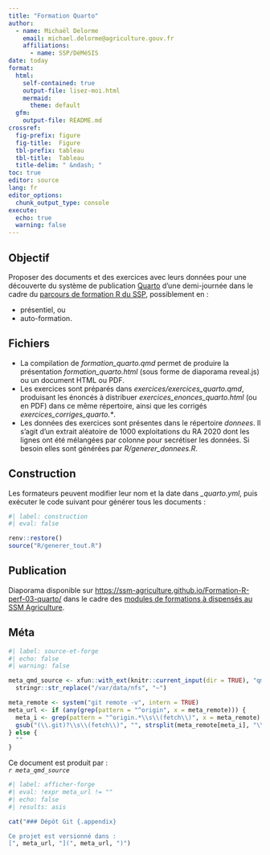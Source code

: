 ---
title: "Formation Quarto"
author:
  - name: Michaël Delorme 
    email: michael.delorme@agriculture.gouv.fr
    affiliations:
      - name: SSP/DéMéSIS
date: today
format: 
  html:
    self-contained: true
    output-file: lisez-moi.html
    mermaid: 
      theme: default
  gfm:
    output-file: README.md
crossref:
  fig-prefix: figure
  fig-title:  Figure
  tbl-prefix: tableau
  tbl-title:  Tableau
  title-delim: " &ndash; "
toc: true
editor: source
lang: fr
editor_options: 
  chunk_output_type: console
execute: 
  echo: true
  warning: false
---


## Objectif
 
Proposer des documents et des exercices avec leurs données pour une découverte du système de publication [Quarto](https://quarto.org/) d'une demi-journée dans le cadre du [parcours de formation R du SSP](https://orion.agriculture/confluence/display/CER/Formation+R_Ressources), possiblement en :

- présentiel, ou
- auto-formation.


## Fichiers

- La compilation de *formation_quarto.qmd* permet de produire la présentation *formation_quarto.html* (sous forme de diaporama reveal.js) ou un document HTML ou PDF.
- Les exercices sont préparés dans *exercices/exercices_quarto.qmd*, produisant les énoncés à distribuer *exercices_enonces_quarto.html* (ou en PDF) dans ce même répertoire, ainsi que les corrigés *exercices_corriges_quarto.\**.
- Les données des exercices sont présentes dans le répertoire *donnees*.
  Il s'agit d'un extrait aléatoire de 1000 exploitations du RA 2020 dont les lignes ont été mélangées par colonne pour secrétiser les données.
  Si besoin elles sont générées par *R/generer_donnees.R*.


## Construction

Les formateurs peuvent modifier leur nom et la date dans *\_quarto.yml*, puis exécuter le code suivant pour générer tous les documents :

```{r}
#| label: construction
#| eval: false

renv::restore()
source("R/generer_tout.R")
```


## Publication

Diaporama disponible sur <https://ssm-agriculture.github.io/Formation-R-perf-03-quarto/> dans le cadre des [modules de formations à dispensés au SSM Agriculture](https://ssm-agriculture.github.io/site-formations-R/).


## Méta {.appendix}

```{r}
#| label: source-et-forge
#| echo: false
#| warning: false

meta_qmd_source <- xfun::with_ext(knitr::current_input(dir = TRUE), "qmd") |> 
  stringr::str_replace("/var/data/nfs", "~")

meta_remote <- system("git remote -v", intern = TRUE)
meta_url <- if (any(grep(pattern = "^origin", x = meta_remote))) {
  meta_i <- grep(pattern = "^origin.*\\s\\(fetch\\)", x = meta_remote)
  gsub("(\\.git)?\\s\\(fetch\\)", "", strsplit(meta_remote[meta_i], "\\t")[[1]][[2]])
} else {
  ""
}
```

Ce document est produit par :  
  *`r meta_qmd_source`*
  
```{r}
#| label: afficher-forge
#| eval: !expr meta_url != ""
#| echo: false
#| results: asis

cat("### Dépôt Git {.appendix}

Ce projet est versionné dans :  
[", meta_url, "](", meta_url, ")")
```
